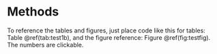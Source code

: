 # Methods

To reference the tables and figures, just place code like this for tables: Table \@ref(tab:test1b), and the figure reference: Figure \@ref(fig:testfig). The numbers are clickable.



